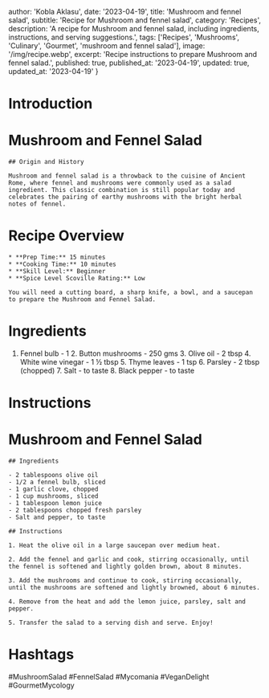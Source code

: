 
  author: 'Kobla Aklasu',
  date: '2023-04-19',
  title: 'Mushroom and fennel salad',
  subtitle: 'Recipe for Mushroom and fennel salad',
  category: 'Recipes',
  description: 'A recipe for Mushroom and fennel salad, including ingredients, instructions, and serving suggestions.',
  tags: ['Recipes', 'Mushrooms', 'Culinary', 'Gourmet', 'mushroom and fennel salad'],
  image: '/img/recipe.webp',
  excerpt: 'Recipe instructions to prepare Mushroom and fennel salad.',
  published: true,
  published_at: '2023-04-19',
  updated: true,
  updated_at: '2023-04-19'
}


  # Introduction

# Mushroom and Fennel Salad
    
    ## Origin and History
    
    Mushroom and fennel salad is a throwback to the cuisine of Ancient Rome, where fennel and mushrooms were commonly used as a salad ingredient. This classic combination is still popular today and celebrates the pairing of earthy mushrooms with the bright herbal notes of fennel.

# Recipe Overview

    * **Prep Time:** 15 minutes
    * **Cooking Time:** 10 minutes
    * **Skill Level:** Beginner
    * **Spice Level Scoville Rating:** Low
    
    You will need a cutting board, a sharp knife, a bowl, and a saucepan to prepare the Mushroom and Fennel Salad.

# Ingredients

1. Fennel bulb - 1
    2. Button mushrooms - 250 gms
    3. Olive oil - 2 tbsp
    4. White wine vinegar - 1 ½ tbsp
    5. Thyme leaves - 1 tsp
    6. Parsley - 2 tbsp (chopped)
    7. Salt - to taste
    8. Black pepper - to taste

# Instructions

# Mushroom and Fennel Salad
    
    ## Ingredients
    
    - 2 tablespoons olive oil
    - 1/2 a fennel bulb, sliced
    - 1 garlic clove, chopped
    - 1 cup mushrooms, sliced
    - 1 tablespoon lemon juice
    - 2 tablespoons chopped fresh parsley
    - Salt and pepper, to taste
    
    ## Instructions
    
    1. Heat the olive oil in a large saucepan over medium heat.
    
    2. Add the fennel and garlic and cook, stirring occasionally, until the fennel is softened and lightly golden brown, about 8 minutes.
    
    3. Add the mushrooms and continue to cook, stirring occasionally, until the mushrooms are softened and lightly browned, about 6 minutes.
    
    4. Remove from the heat and add the lemon juice, parsley, salt and pepper.
    
    5. Transfer the salad to a serving dish and serve. Enjoy!

# Hashtags

#MushroomSalad #FennelSalad #Mycomania #VeganDelight #GourmetMycology



